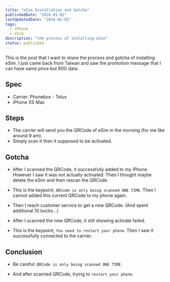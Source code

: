 ```yaml
---
title: "eSim Installation and Gotcha"
publishedDate: "2024-01-02"
lastUpdatedDate: "2024-01-02"
tags:
  - iPhone
  - eSim
description: "the process of installing eSim"
status: published
---
```


This is the post that I want to share the process and gotcha of installing eSim.
I just came back from Taiwan and saw the promotion message that I can have same price but 60G data.

## Spec

- Carrier: Phonebox - Telus
- iPhone XS Max

## Steps

- The carrier will send you the QRCode of eSim in the morning (for me like around 9 am).
- Simply scan it then it supposed to be activated.

## Gotcha

- After I scanned the QRCode, it successfully added to my iPhone.
  However I saw it was not actually activated. Then I thought maybe delete the eSim and then rescan the QRCode.

- This is the keypoint, `QRCode is only being scanned ONE TIME`. Then I cannot added this current QRCode to my phone again.

- Then I reach customer service to get a new QRCode. (And spent additional 10 bucks...)

- After I scanned the new QRCode, it still showing activate failed.
- This is the keypoint, `You need to restart your phone`. Then I saw it successfully connected to the carrier.

## Conclusion

- Be careful: `QRCode is only being scanned ONE TIME`.

- And after scanned QRCode, trying to `restart your phone`.
